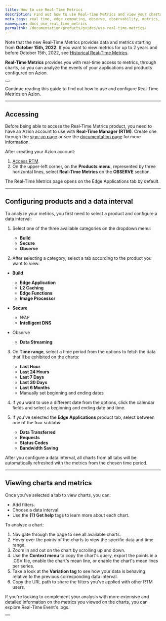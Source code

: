 ```yaml
---
title: How to use Real-Time Metrics
description: Find out how to use Real-Time Metrics and view your charts on Azion.
meta_tags: real time, edge computing, observe, observability, metrics, data, events, security
namespace: docs_use_real_time_metrics
permalink: /documentation/products/guides/use-real-time-metrics/
---
```



Note that the new Real-Time Metrics provides data and metrics starting from **October 15th, 2022**. If you want to view metrics for up to 2 years and before October 15th, 2022, see [Historical Real-Time Metrics](/en/documentation/products/historical-real-time-metrics/).

**Real-Time Metrics** provides you with real-time access to metrics, through charts, so you can analyze the events of your applications and products configured on Azion.

<Button href="/en/documentation/products/real-time-metrics/" text="go to Real-Time Metrics reference"></Button>

Continue reading this guide to find out how to use and configure Real-Time Metrics on Azion.

---

## Accessing

Before being able to access the Real-Time Metrics product, you need to have an Azion account to use with **Real-Time Manager (RTM)**. Create one through the [sign-up page](https://manager.azion.com/signup/) or see the [documentation page](/en/documentation/products/accounts/creating-account/) for more information.

After creating your Azion account:

1. [Access RTM](https://manager.azion.com/).
2. On the upper-left corner, on the **Products menu**, represented by three horizontal lines, select **Real-Time Metrics** on the **OBSERVE** section.

The Real-Time Metrics page opens on the Edge Applications tab by default.

---

## Configuring products and a data interval

To analyze your metrics, you first need to select a product and configure a data interval:

1. Select one of the three available categories on the dropdown menu:
    - **Build**
    - **Secure**
    - **Observe**

2. After selecting a category, select a tab according to the product you want to view:

-  **Build**
    - **Edge Application**
    - **L2 Caching**
    - **Edge Functions**
    - **Image Processor**

- **Secure**
    - *WAF*
    - **Intelligent DNS**

- Observe
    - **Data Streaming**

3. On **Time range**, select a time period from the options to fetch the data that'll be exhibited on the charts:
    - **Last Hour**
    - **Last 24 Hours**
    - **Last 7 Days**
    - **Last 30 Days**
    - **Last 6 Months**
    - Manually set beginning and ending dates

4. If you want to use a different date from the options, click the calendar fields and select a beginning and ending date and time.
5. If you've selected the **Edge Applications** product tab, select between one of the four subtabs:
    - **Data Transferred**
    - **Requests**
    - **Status Codes**
    - **Bandwidth Saving**

After you configure a data interval, all charts from all tabs will be automatically refreshed with the metrics from the chosen time period.

---

## Viewing charts and metrics

Once you've selected a tab to view charts, you can:

- Add filters.
- Choose a data interval.
- Use the **(?) Get help** tags to learn more about each chart.

To analyse a chart:

1. Navigate through the page to see all available charts.
2. Hover over the points of the charts to view the specific data and time range.
3. Zoom in and out on the chart by scrolling up and down.
4. Use the **Context menu** to copy the chart's query, export the points in a .CSV file, enable the chart's mean line, or enable the chart's mean lines per series.
5. Take a look at the **Variation tag** to see how your data is behaving relative to the previous corresponding data interval.
6. Copy the URL path to share the filters you've applied with other RTM users.

If you're looking to complement your analysis with more extensive and detailed information on the metrics you viewed on the charts, you can explore Real-Time Event's logs.

<Button href="/en/documentation/products/real-time-events/" text="go to Real-Time Events reference"></Button>
